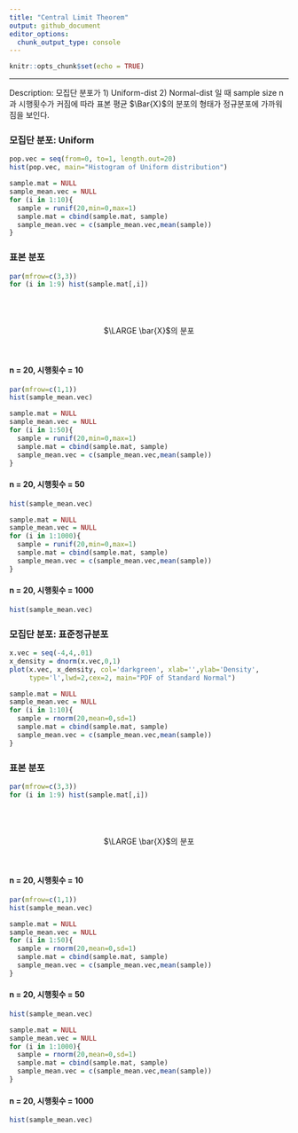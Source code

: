 ```yaml
---
title: "Central Limit Theorem"
output: github_document
editor_options: 
  chunk_output_type: console
---
```


```r
knitr::opts_chunk$set(echo = TRUE)
```

---
Description: 모집단 분포가 1) Uniform-dist 2) Normal-dist 일 때 sample size n과 시행횟수가 커짐에 따라 표본 평균 $\Bar{X}$의 분포의 형태가 정규분포에 가까워짐을 보인다.


### 모집단 분포: Uniform
```r
pop.vec = seq(from=0, to=1, length.out=20)
hist(pop.vec, main="Histogram of Uniform distribution")
```

```r
sample.mat = NULL
sample_mean.vec = NULL
for (i in 1:10){
  sample = runif(20,min=0,max=1)
  sample.mat = cbind(sample.mat, sample)
  sample_mean.vec = c(sample_mean.vec,mean(sample))
}
```
### 표본 분포
```r
par(mfrow=c(3,3))
for (i in 1:9) hist(sample.mat[,i])
```
<br><br><br>
<center>
$\LARGE \bar{X}$의 분포
</center>
<br>

#### n = 20, 시행횟수 = 10
```r
par(mfrow=c(1,1))
hist(sample_mean.vec)
```

```r
sample.mat = NULL
sample_mean.vec = NULL
for (i in 1:50){
  sample = runif(20,min=0,max=1)
  sample.mat = cbind(sample.mat, sample)
  sample_mean.vec = c(sample_mean.vec,mean(sample))
}
```
#### n = 20, 시행횟수 = 50
```r
hist(sample_mean.vec)
```

```r
sample.mat = NULL
sample_mean.vec = NULL
for (i in 1:1000){
  sample = runif(20,min=0,max=1)
  sample.mat = cbind(sample.mat, sample)
  sample_mean.vec = c(sample_mean.vec,mean(sample))
}
```
#### n = 20, 시행횟수 = 1000
```r
hist(sample_mean.vec)
```


### 모집단 분포: 표준정규분포
```r
x.vec = seq(-4,4,.01)
x_density = dnorm(x.vec,0,1)
plot(x.vec, x_density, col='darkgreen', xlab='',ylab='Density',
     type='l',lwd=2,cex=2, main="PDF of Standard Normal")

```

```r
sample.mat = NULL
sample_mean.vec = NULL
for (i in 1:10){
  sample = rnorm(20,mean=0,sd=1)
  sample.mat = cbind(sample.mat, sample)
  sample_mean.vec = c(sample_mean.vec,mean(sample))
}
```
### 표본 분포
```r
par(mfrow=c(3,3))
for (i in 1:9) hist(sample.mat[,i])
```
<br><br><br>
<center>
$\LARGE \bar{X}$의 분포
</center>
<br>

#### n = 20, 시행횟수 = 10
```r
par(mfrow=c(1,1))
hist(sample_mean.vec)
```

```r
sample.mat = NULL
sample_mean.vec = NULL
for (i in 1:50){
  sample = rnorm(20,mean=0,sd=1)
  sample.mat = cbind(sample.mat, sample)
  sample_mean.vec = c(sample_mean.vec,mean(sample))
}
```
#### n = 20, 시행횟수 = 50
```r
hist(sample_mean.vec)
```

```r
sample.mat = NULL
sample_mean.vec = NULL
for (i in 1:1000){
  sample = rnorm(20,mean=0,sd=1)
  sample.mat = cbind(sample.mat, sample)
  sample_mean.vec = c(sample_mean.vec,mean(sample))
}
```
#### n = 20, 시행횟수 = 1000
```r
hist(sample_mean.vec)
```




